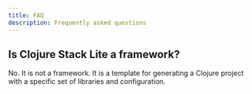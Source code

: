 ```yaml
---
title: FAQ
description: Frequently asked questions
---
```


## Is Clojure Stack Lite a framework?

No. It is not a framework. It is a template for generating a Clojure project with a specific set of libraries and configuration.
